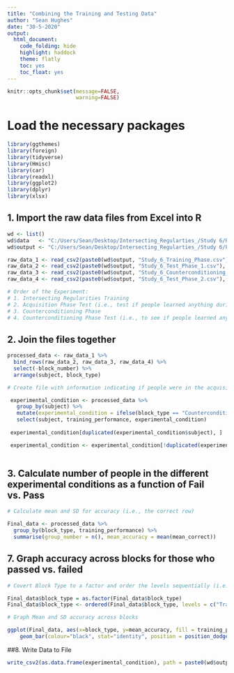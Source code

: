 ```yaml
---
title: "Combining the Training and Testing Data"
author: "Sean Hughes"
date: "30-5-2020"
output: 
  html_document:
    code_folding: hide
    highlight: haddock
    theme: flatly
    toc: yes 
    toc_float: yes
---
```


```r
knitr::opts_chunk$set(message=FALSE,
                      warning=FALSE)
```


# Load the necessary packages

```r
library(ggthemes)
library(foreign)
library(tidyverse)
library(Hmisc)
library(car)
library(readxl)
library(ggplot2)
library(dplyr)
library(xlsx)
```

## 1. Import the raw data files from Excel into R

```r

wd <- list()
wd$data   <- "C:/Users/Sean/Desktop/Intersecting_Regularties_/Study 6/Raw_Data/"
wd$output <- "C:/Users/Sean/Desktop/Intersecting_Regularties_/Study 6/Processed_Data/"

raw_data_1 <- read_csv2(paste0(wd$output, "Study_6_Training_Phase.csv"), col_names = TRUE)
raw_data_2 <- read_csv2(paste0(wd$output, "Study_6_Test_Phase_1.csv"), col_names = TRUE)
raw_data_3 <- read_csv2(paste0(wd$output, "Study_6_Counterconditioning_Phase.csv"), col_names = TRUE)
raw_data_4 <- read_csv2(paste0(wd$output, "Study_6_Test_Phase_2.csv"), col_names = TRUE)

# Order of the Experiment: 
# 1. Intersecting Regularities Training
# 2. Acquisition Phase Test (i.e., test if people learned anything during the training phase)
# 3. Counterconditioning Phase
# 4. Counterconditioning Phase Test (i.e., to see if people learned anything during the Counterconditioning phase)


```

## 2. Join the files together

```r

processed_data <- raw_data_1 %>% 
  bind_rows(raw_data_2, raw_data_3, raw_data_4) %>%
  select(-block_number) %>%
  arrange(subject, block_type) 

# Create file with information indicating if people were in the acquisition only or Counterconditioning groups, and if they passed or failed the initial training phase 

 experimental_condition <- processed_data %>%
   group_by(subject) %>%
   mutate(experimental_condition = ifelse(block_type == "Counterconditioning", "CC", "AQ")) %>%
   select(subject, training_performance, experimental_condition)
   
 experimental_condition[duplicated(experimental_condition$subject), ]

 experimental_condition <- experimental_condition[!duplicated(experimental_condition$subject), ]
 

```

## 3. Calculate number of people in the different experimental conditions as a function of Fail vs. Pass 

```r

# Calculate mean and SD for accuracy (i.e., the correct row) 

Final_data <- processed_data %>% 
  group_by(block_type, training_performance) %>% 
  summarise(group_number = n(), mean_accuracy = mean(mean_correct))

```


## 7. Graph accuracy across blocks for those who passed vs. failed

```r

# Covert Block Type to a factor and order the levels sequentially (i.e., from Training to Test_2)

Final_data$block_type = as.factor(Final_data$block_type)
Final_data$block_type <- ordered(Final_data$block_type, levels = c("Training", "Test_1", "Counterconditioning", "Test_2"))

# Graph Mean and SD accuracy across blocks

ggplot(Final_data, aes(x=block_type, y=mean_accuracy, fill = training_performance)) +
    geom_bar(colour="black", stat="identity", position = position_dodge()) + theme_classic()

```


##8. Write Data to File

```r

write_csv2(as.data.frame(experimental_condition), path = paste0(wd$output, "Study_6_Complete_Training_Testing_Data.csv"))

```

